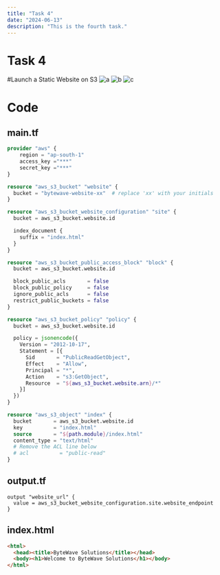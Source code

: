 ```yaml
---
title: "Task 4"
date: "2024-06-13"
description: "This is the fourth task."
---
```


# Task 4

#Launch a Static Website on S3 
![a](/Task4cr.png)
![b](/Task4Runnning.png)
![c](/Task4s3.png)

# Code
## main.tf
```tf
provider "aws" {
    region = "ap-south-1"
    access_key ="***"
    secret_key ="***"
}

resource "aws_s3_bucket" "website" {
  bucket = "bytewave-website-xx"  # replace 'xx' with your initials
}

resource "aws_s3_bucket_website_configuration" "site" {
  bucket = aws_s3_bucket.website.id

  index_document {
    suffix = "index.html"
  }
}

resource "aws_s3_bucket_public_access_block" "block" {
  bucket = aws_s3_bucket.website.id

  block_public_acls       = false
  block_public_policy     = false
  ignore_public_acls      = false
  restrict_public_buckets = false
}

resource "aws_s3_bucket_policy" "policy" {
  bucket = aws_s3_bucket.website.id

  policy = jsonencode({
    Version = "2012-10-17",
    Statement = [{
      Sid       = "PublicReadGetObject",
      Effect    = "Allow",
      Principal = "*",
      Action    = "s3:GetObject",
      Resource  = "${aws_s3_bucket.website.arn}/*"
    }]
  })
}

resource "aws_s3_object" "index" {
  bucket       = aws_s3_bucket.website.id
  key          = "index.html"
  source       = "${path.module}/index.html"
  content_type = "text/html"
  # Remove the ACL line below
  # acl          = "public-read"
}
```

## output.tf
```
output "website_url" {
  value = aws_s3_bucket_website_configuration.site.website_endpoint
}
```

## index.html
```html
<html>
  <head><title>ByteWave Solutions</title></head>
  <body><h1>Welcome to ByteWave Solutions</h1></body>
</html>
```